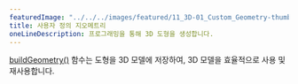 ---
featuredImage: "../../../images/featured/11_3D-01_Custom_Geometry-thumbnail.png"
title: 사용자 정의 지오메트리
oneLineDescription: 프로그래밍을 통해 3D 도형을 생성합니다.
---

<a href="https://p5js.org/reference/p5/buildGeometry" target="_blank">buildGeometry()</a> 
함수는 도형을 3D 모델에 저장하여, 3D 모델을 효율적으로 사용 및 재사용합니다.